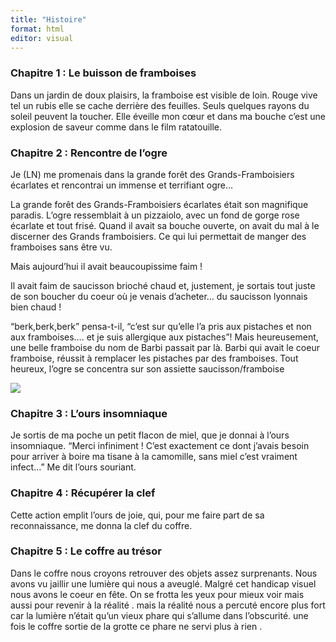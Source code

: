 ```yaml
---
title: "Histoire"
format: html
editor: visual
---
```


### Chapitre 1 : Le buisson de framboises

Dans un jardin de doux plaisirs, la framboise est visible de loin. Rouge vive tel un rubis elle se cache derrière des feuilles. Seuls quelques rayons du soleil peuvent la toucher. Elle éveille mon cœur et dans ma bouche c'est une explosion de saveur comme dans le film ratatouille.

### Chapitre 2 : Rencontre de l'ogre

Je (LN) me promenais dans la grande forêt des Grands-Framboisiers écarlates et rencontrai un immense et terrifiant ogre...

La grande forêt des Grands-Framboisiers écarlates était son magnifique paradis. L'ogre ressemblait à un pizzaiolo, avec un fond de gorge rose écarlate et tout frisé. Quand il avait sa bouche ouverte, on avait du mal à le discerner des Grands framboisiers. Ce qui lui permettait de manger des framboises sans être vu.

Mais aujourd'hui il avait beaucoupissime faim !

Il avait faim de saucisson brioché chaud et, justement, je sortais tout juste de son boucher du coeur où je venais d'acheter... du saucisson lyonnais bien chaud !

"berk,berk,berk" pensa-t-il, "c'est sur qu'elle l'a pris aux pistaches et non aux framboises.... et je suis allergique aux pistaches"! Mais heureusement, une belle framboise du nom de Barbi passait par là. Barbi qui avait le coeur framboise, réussit à remplacer les pistaches par des framboises. Tout heureux, l'ogre se concentra sur son assiette saucisson/framboise

![](%22/images/baggit_magette_ogre.jpg%22)

### Chapitre 3 : L'ours insomniaque

Je sortis de ma poche un petit flacon de miel, que je donnai à l'ours insomniaque. "Merci infiniment ! C'est exactement ce dont j'avais besoin pour arriver à boire ma tisane à la camomille, sans miel c'est vraiment infect..." Me dit l'ours souriant.

### Chapitre 4 : Récupérer la clef

Cette action emplit l'ours de joie, qui, pour me faire part de sa reconnaissance, me donna la clef du coffre.

### Chapitre 5 : Le coffre au trésor

Dans le coffre nous croyons retrouver des objets assez surprenants. 
Nous avons vu jaillir une lumière qui nous a aveuglé. 
Malgré cet handicap visuel nous avons le coeur en fête. 
On se frotta les yeux pour mieux voir mais aussi pour revenir à la réalité .
 mais la réalité nous a percuté encore plus fort car la lumière n'était qu'un vieux phare qui s'allume dans l'obscurité. 
une fois le coffre sortie de la grotte ce phare ne servi plus à rien .
[](images/baggit_magette_coffre.jpg)